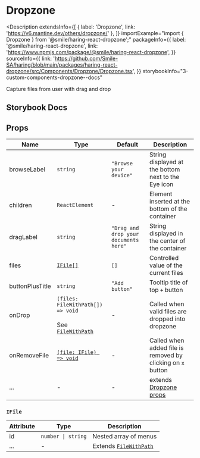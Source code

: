 # Dropzone

<Description
  extendsInfo={[
    { label: 'Dropzone', link: 'https://v6.mantine.dev/others/dropzone/' },
  ]}
  importExample="import { Dropzone } from '@smile/haring-react-dropzone';"
  packageInfo={{
    label: '@smile/haring-react-dropzone',
    link: 'https://www.npmjs.com/package/@smile/haring-react-dropzone',
  }}
  sourceInfo={{
    link: 'https://github.com/Smile-SA/haring/blob/main/packages/haring-react-dropzone/src/Components/Dropzone/Dropzone.tsx',
  }}
  storybookInfo="3-custom-components-dropzone--docs"
>
  Capture files from user with drag and drop
</Description>

## Storybook Docs

<StorybookEmbed storyId="3-custom-components-dropzone--docs" height="970" />

## Props

| Name            | Type                                                                                                                                                                                                | Default                               | Description                                                               |
| --------------- | --------------------------------------------------------------------------------------------------------------------------------------------------------------------------------------------------- | ------------------------------------- | ------------------------------------------------------------------------- |
| browseLabel     | `string`                                                                                                                                                                                            | `"Browse your device"`                | String displayed at the bottom next to the Eye icon                       |
| children        | `ReactElement`                                                                                                                                                                                      | -                                     | Element inserted at the bottom of the container                           |
| dragLabel       | `string`                                                                                                                                                                                            | `"Drag and drop your documents here"` | String displayed in the center of the container                           |
| files           | [`IFile[]`](#ifile)                                                                                                                                                                                 | `[]`                                  | Controlled value of the current files                                     |
| buttonPlusTitle | `string`                                                                                                                                                                                            | `"Add button"`                        | Tooltip title of top `+` button                                           |
| onDrop          | `(files: FileWithPath[]) => void` <br/><br/> See [`FileWithPath`](https://github.com/rtivital/react-dropzone-esm/blob/4bbb571f0d4c01d65025165d891a94c012a468fe/types/react-dropzone.d.ts#L3C1-L3C1) | -                                     | Called when valid files are dropped into dropzone                         |
| onRemoveFile    | [`(file: IFile) => void`](#ifile)                                                                                                                                                                   | -                                     | Called when added file is removed by clicking on `x` button               |
| ...             | -                                                                                                                                                                                                   | -                                     | extends [Dropzone props](https://v6.mantine.dev/others/dropzone/?t=props) |

### `IFile`

| Attribute | Type               | Description                                                                                                                                                |
| --------- | ------------------ | ---------------------------------------------------------------------------------------------------------------------------------------------------------- |
| id        | `number \| string` | Nested array of menus                                                                                                                                      |
| ...       | -                  | Extends [`FileWithPath`](https://github.com/rtivital/react-dropzone-esm/blob/4bbb571f0d4c01d65025165d891a94c012a468fe/types/react-dropzone.d.ts#L3C1-L3C1) |
